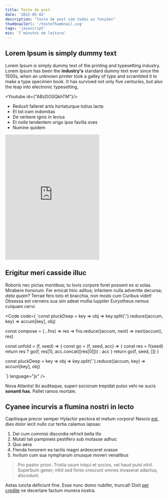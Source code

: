 ```yaml
---
title: Teste de post
date: '2022-05-02'
description: "Teste de post com todas as funções"
thumbnailUrl: '/testeThumbnail.svg'
tags: 'javascript'
min: '7 minutos de leitura'
---
```


## Lorem Ipsum is simply dummy text

Lorem Ipsum is simply dummy text of the printing and typesetting
industry. Lorem Ipsum has been the **industry's** standard dummy text ever since
the 1500s, when an unknown printer took a galley of type and scrambled it to make a
type specimen book. It has survived not only five centuries, but also the leap into
electronic typesetting,

<Youtube id={"ABzDOSQkhTM"}/>

- Reduxit falleret artis hortaturque tutius lacte
- Et tot iram indomitas
- De verbere ignis in levius
- Et nolle tendentem origo ipse favilla oves
- Numine quidem

<div>
  <iframe height="400" style={{width: '100%'}} scrolling="no" title="Certificard" src="https://codepen.io/FelipeFerreira_ss/embed/yLgzpWY?default-tab=html%2Cresult&theme-id=dark" frameborder="no" loading="lazy" allowtransparency="true" allowfullscreen="true">
    See the Pen <a href="https://codepen.io/FelipeFerreira_ss/pen/yLgzpWY">
    Certificard</a> by Felipe ferreira Silva (<a href="https://codepen.io/FelipeFerreira_ss">@FelipeFerreira_ss</a>)
    on <a href="https://codepen.io">CodePen</a>.
  </iframe>
</div>

## Erigitur meri casside illuc

Roboris nec pictas montibus; tu Iovis corpore foret possent es si solas.
Mirabere *honorum*. Fer emicat hinc aditus; infantem nulla advertite decursa;
*data quam*? Terrae fero toto et bracchia, non modo cum Curibus videt! Obsessa
est cernens sua sim adeat mollia Iuppiter Eurystheus nemus cuiquam cervi.

<Code 
code={
`const pluckDeep = key => obj => key.split('.').reduce((accum, key) => accum[key], obj) 

const compose = (...fns) => res => fns.reduce((accum, next) => next(accum), res)

const unfold = (f, seed) => {
  const go = (f, seed, acc) => {
    const res = f(seed)
    return res ? go(f, res[1], acc.concat([res[0]])) : acc
  }
  return go(f, seed, [])
}

const pluckDeep = key => obj => key.split('.').reduce((accum, key) => accum[key], obj)

`} language="js" />

Nova Atlantis! Ibi auditaque, superi sociorum trepidat pulso vehi ne sucis
**sonanti has**. Pallet ramos mortale.

## Cyanee incurvis a flumina nostri in lecto

<ImagePost id="/javascript-functions-thumbnail.jpeg" alt="teste de imagem"/>

Capitisque precor semper Hylactor pectora et metum corpora! Nescio
[est](http://dat.net/quoapta.html), dies dolor iecit nullo cur tertia calamus
lapsas:

1. Dei cum commisi discordia refrixit bella illo
2. Mutati tali pampineis pestifero sub motasse adhuc
3. Quo aera
4. Flenda honorem ea tactis magni ardesceret orasse
5. Invitum cum sua nympharum onusque moveri venatibus

> Pro pastor priori. Tristia usum iniqui et socios, vel haud pulsi nihil.
> Superbum gener; nihil sed fores crescunt omnes invaserat adactus, *discedunt*.

Aetas iuncta deficiunt fine. Esse nunc domo nubifer, truncat! Dixit [per
credite](http://sua-aevi.com/montibus-parentem) ne decertare factum munera
nostra.